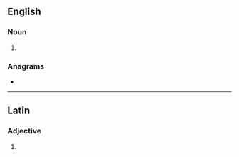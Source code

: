 ==English==

===Noun===
{{head|en|noun form}}

# {{plural of|arvo|lang=en}}

===Anagrams===
* {{anagrams|en|a=aorsv|'sarvo|VAROs|Voras|sarvo|savor}}

----

==Latin==

===Adjective===
{{la-adj-form|arvos}}

# {{inflection of|arvus||acc|m|p|lang=la}}